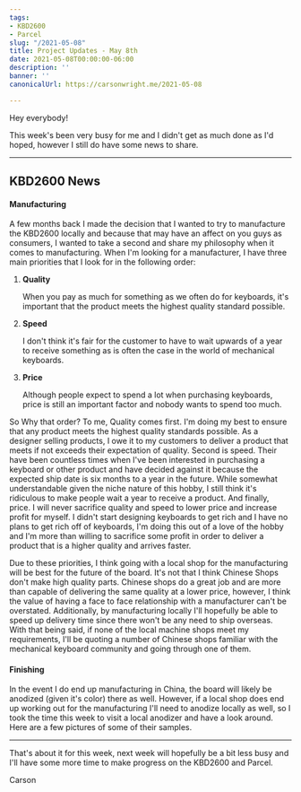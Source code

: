 ```yaml
---
tags:
- KBD2600
- Parcel
slug: "/2021-05-08"
title: Project Updates - May 8th
date: 2021-05-08T00:00:00-06:00
description: ''
banner: ''
canonicalUrl: https://carsonwright.me/2021-05-08

---
```

Hey everybody!

This week's been very busy for me and I didn't get as much done as I'd hoped, however I still do have some news to share.

***

## KBD2600 News

#### Manufacturing

A few months back I made the decision that I wanted to try to manufacture the KBD2600 locally and because that may have an affect on you guys as consumers, I wanted to take a second and share my philosophy when it comes to manufacturing. When I'm looking for a manufacturer, I have three main priorities that I look for in the following order:

1. **Quality**

   When you pay as much for something as we often do for keyboards, it's important that the product meets the highest quality standard possible.
2. **Speed**

   I don't think it's fair for the customer to have to wait upwards of a year to receive something as is often the case in the world of mechanical keyboards.
3. **Price**

   Although people expect to spend a lot when purchasing keyboards, price is still an important factor and nobody wants to spend too much.

So Why that order? To me, Quality comes first. I'm doing my best to ensure that any product meets the highest quality standards possible. As a designer selling products, I owe it to my customers to deliver a product that meets if not exceeds their expectation of quality. Second is speed. Their have been countless times when I've been interested in purchasing a keyboard or other product and have decided against it because the expected ship date is six months to a year in the future. While somewhat understandable given the niche nature of this hobby, I still think it's ridiculous to make people wait a year to receive a product. And finally, price. I will never sacrifice quality and speed to lower price and increase profit for myself. I didn't start designing keyboards to get rich and I have no plans to get rich off of keyboards, I'm doing this out of a love of the hobby and I'm more than willing to sacrifice some profit in order to deliver a product that is a higher quality and arrives faster.

Due to these priorities, I think going with a local shop for the manufacturing will be best for the future of the board. It's not that I think Chinese Shops don't make high quality parts. Chinese shops do a great job and are more than capable of delivering the same quality at a lower price, however, I think the value of having a face to face relationship with a manufacturer can't be overstated. Additionally, by manufacturing locally I'll hopefully be able to speed up delivery time since there won't be any need to ship overseas. With that being said, if none of the local machine shops meet my requirements, I'll be quoting a number of Chinese shops familiar with the mechanical keyboard community and going through one of them. 

#### Finishing

In the event I do end up manufacturing in China, the board will likely be anodized (given it's color) there as well. However, if a local shop does end up working out for the manufacturing I'll need to anodize locally as well, so I took the time this week to visit a local anodizer and have a look around. Here are a few pictures of some of their samples.

***

That's about it for this week, next week will hopefully be a bit less busy and I'll have some more time to make progress on the KBD2600 and Parcel.

Carson